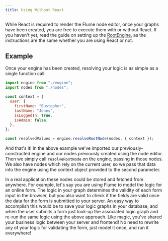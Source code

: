 ```yaml
---
title: Using Without React
---
```


While React is required to render the Flume node editor, once your graphs have been created, you are free to execute them with or without React. If you haven't yet, read the guide on setting up the [RootEngine](/docs/root-engine), as the instructions are the same whether you are using React or not.

## Example

Once your engine has been created, resolving your logic is as simple as a single function call:

```js
import engine from "./engine";
import nodes from "./nodes";

const context = {
  user: {
    firstName: "Bustopher",
    lastName: "Jones",
    isLoggedIn: true,
    isAdmin: false,
  },
};

const resolvedValues = engine.resolveRootNode(nodes, { context });
```

And that's it! In the above example we've imported our previously-constructed engine and our nodes previously created using the node editor. Then we simply call `resolveRootNode` on the engine, passing in those nodes. We also have nodes which rely on the current user, so we pass that data into the engine using the context object provided to the second parameter.

In a real application these nodes could be stored and fetched from anywhere. For example, let's say you are using Flume to model the logic for an online form. The logic in your graph determines the validity of each form input in the browser, but you also want to check if the fields are valid once the data for the form is submitted to your server. An easy way to accomplish this would be to save your logic graphs in your database, and when the user submits a form just look-up the associated logic graph and re-run the same logic using the above approach. Like magic, you've shared your business logic between your server and frontend! No need to rewrite any of your logic for validating the form, just model it once, and run it everywhere!
